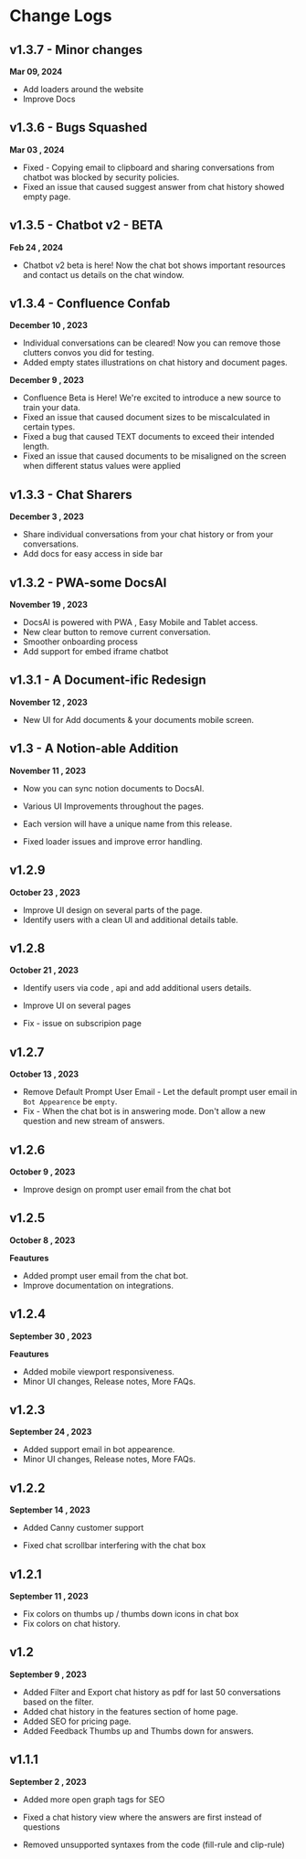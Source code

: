 # Change Logs

## v1.3.7 - Minor changes
**Mar 09, 2024**

* Add loaders around the website
* Improve Docs


## v1.3.6 - Bugs Squashed
**Mar 03 , 2024**

* Fixed -  Copying email to clipboard and sharing conversations from chatbot was blocked by security policies. 
* Fixed an issue that caused suggest answer from chat history showed empty page.

## v1.3.5 - Chatbot v2 - BETA 
**Feb 24 , 2024**

* Chatbot v2 beta is here! Now the chat bot shows important resources and contact us details on the chat window.

## v1.3.4 - Confluence Confab

**December 10 , 2023**

* Individual conversations can be cleared! Now you can remove those clutters convos you did for testing.
* Added empty states illustrations on chat history and document pages.

**December 9 , 2023**

* Confluence Beta is Here! We're excited to introduce a new source to train your data.
* Fixed an issue that caused document sizes to be miscalculated in certain types.
* Fixed a bug that caused TEXT documents to exceed their intended length.
* Fixed an issue that caused documents to be misaligned on the screen when different status values were applied

## v1.3.3 - Chat Sharers
**December 3 , 2023**

* Share individual conversations from your chat history or from your conversations.
* Add docs for easy access in side bar 


## v1.3.2 - PWA-some DocsAI
**November 19 , 2023**

* DocsAI is powered with PWA , Easy Mobile and Tablet access.
* New clear button to remove current conversation.
* Smoother onboarding process 
* Add support for embed iframe chatbot

## v1.3.1 - A Document-ific Redesign

**November 12 , 2023**
* New UI for Add documents & your documents mobile screen.

## v1.3 - A Notion-able Addition
**November 11 , 2023**


* Now you can sync notion documents to DocsAI.
* Various UI Improvements throughout the pages.
* Each version will have a unique name from this release.


* Fixed loader issues and  improve error handling.


## v1.2.9
**October 23 , 2023**


* Improve UI design on several parts of the page.
* Identify users with a clean UI and additional details table.


## v1.2.8
**October 21 , 2023**

* Identify users via code , api and add additional users details.
* Improve UI on several pages


* Fix - issue on subscripion page

 
## v1.2.7
**October 13 , 2023**


* Remove Default Prompt User Email - Let the default prompt user email in `Bot Appearence` be `empty`.
* Fix - When the chat bot is in answering mode. Don't allow a new question and new stream of answers.

## v1.2.6
**October 9 , 2023**

 
* Improve design on prompt user email from the chat bot


## v1.2.5
**October 8 , 2023**

**Feautures** 
* Added prompt user email from the chat bot.
* Improve documentation on integrations.


## v1.2.4
**September 30 , 2023**

**Feautures** 
* Added mobile viewport responsiveness.
* Minor UI changes, Release notes, More FAQs.

## v1.2.3

**September 24 , 2023**


* Added support email in bot appearence.
* Minor UI changes, Release notes, More FAQs.

## v1.2.2

**September 14 , 2023**


* Added Canny customer support

 
* Fixed chat scrollbar interfering with the chat box

## v1.2.1

**September 11 , 2023**


* Fix colors on thumbs up / thumbs down icons in chat box
* Fix colors on chat history.


## v1.2

**September 9 , 2023**



* Added Filter and Export chat history as pdf for last 50 conversations based on the filter.
* Added chat history in the features section of home page.
* Added SEO for pricing page.
* Added Feedback Thumbs up and Thumbs down for answers.


## v1.1.1

**September 2 , 2023**



* Added more open graph tags for SEO



* Fixed a chat history view where the answers are first instead of questions
* Removed unsupported syntaxes from the code (fill-rule and clip-rule)

